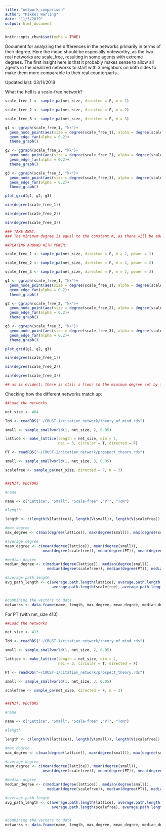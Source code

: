 ```yaml
---
title: "network_comparison"
author: "Mikkel Werling"
date: "11/3/2019"
output: html_document
---
```


```r
knitr::opts_chunk$set(echo = TRUE)
```

Document for analyzing the differences in the networks primarily in terms of their degree. 
Here the mean should be especially noteworthy, as the two real networks are scale_free, resulting in some agents with extreme degrees. 
The first insight here is that it probably makes sense to allow all agents in the idealized networks to start with 3 neighbors on both sides to make them more comparable to their real counterparts.

Updated last: 03/11/2019

What the hell is a scale-free network?
```r
scale_free_1 <- sample_pa(net_size, directed = F, m = 1)

scale_free_2 <- sample_pa(net_size, directed = F, m = 2)

scale_free_3 <- sample_pa(net_size, directed = F, m = 3)

g1 <- ggraph(scale_free_1, "kk")+
  geom_node_point(aes(size = degree(scale_free_1), alpha = degree(scale_free_1)))+
  geom_edge_fan(alpha = 0.2)+
  theme_graph()

g2 <- ggraph(scale_free_2, "kk")+
  geom_node_point(aes(size = degree(scale_free_2), alpha = degree(scale_free_2)))+
  geom_edge_fan(alpha = 0.2)+
  theme_graph()

g3 <- ggraph(scale_free_3, "kk")+
  geom_node_point(aes(size = degree(scale_free_3), alpha = degree(scale_free_3)))+
  geom_edge_fan(alpha = 0.2)+
  theme_graph()

plot_grid(g1, g2, g3)

min(degree(scale_free_1))

min(degree(scale_free_2))

min(degree(scale_free_3))

### TAKE AWAY: 
### The minimum degree is equal to the constant m, as there will be added 3 extra edges per timestep. 

##PLAYING AROUND WITH POWER:

scale_free_1 <- sample_pa(net_size, directed = F, m = 2, power = 1)

scale_free_2 <- sample_pa(net_size, directed = F, m = 2, power = 2)

scale_free_3 <- sample_pa(net_size, directed = F, m = 2, power = 3)

g1 <- ggraph(scale_free_1, "kk")+
  geom_node_point(aes(size = degree(scale_free_1), alpha = degree(scale_free_1)))+
  geom_edge_fan(alpha = 0.2)+
  theme_graph()

g2 <- ggraph(scale_free_2, "kk")+
  geom_node_point(aes(size = degree(scale_free_2), alpha = degree(scale_free_2)))+
  geom_edge_fan(alpha = 0.2)+
  theme_graph()

g3 <- ggraph(scale_free_3, "kk")+
  geom_node_point(aes(size = degree(scale_free_3), alpha = degree(scale_free_3)))+
  geom_edge_fan(alpha = 0.2)+
  theme_graph()

plot_grid(g1, g2, g3)

min(degree(scale_free_1))

min(degree(scale_free_2))

min(degree(scale_free_3))

## as is evident, there is still a floor to the minimum degree set by the constant m. However, power levels should be kept at 1 (linear), so as to not completely ruin the networks. 
```



Checking how the different networks match up:

```r
##Load the networks

net_size <- 484

ToM <- readRDS("~/CRUST-1/citation_network/theory_of_mind.rds")

small <- sample_smallworld(1, net_size, 2, 0.05)

lattice <- make_lattice(length = net_size, dim = 1, 
                        nei = 3, circular = T, directed = F)

PT <- readRDS("~/CRUST-1/citation_network/prospect_theory.rds")

small <- sample_smallworld(1, net_size, 3, 0.05)

scalefree <- sample_pa(net_size, directed = F, m = 3)


##INIT. VECTORS

#name

name <- c("Lattice", "Small", "Scale-free" ,"PT", "ToM")

#length

length <- c(length(V(lattice)), length(V(small)), length(V(scalefree)), length(V(PT)), length(V(ToM)))

#max degree
max_degree <- c(max(degree(lattice)), max(degree(small)), max(degree(scalefree)), max(degree(PT)), max(degree(ToM)))

#average degree
mean_degree <- c(mean(degree(lattice)), mean(degree(small)), 
                 mean(degree(scalefree)), mean(degree(PT)), mean(degree(ToM)))

#median degree
median_degree <- c(median(degree(lattice)), median(degree(small)), 
                   median(degree(scalefree)), median(degree(PT)), median(degree(ToM)))

#average path length
avg_path_length <- c(average.path.length(lattice), average.path.length(small), 
                     average.path.length(scalefree), average.path.length(PT), average.path.length(ToM))


#combining the vectors to data
networks <- data.frame(name, length, max_degree, mean_degree, median_degree, avg_path_length)

```

For PT (with net_size 413)

```r
##Load the networks

net_size <- 413

ToM <- readRDS("~/CRUST-1/citation_network/theory_of_mind.rds")

small <- sample_smallworld(1, net_size, 2, 0.05)

lattice <- make_lattice(length = net_size, dim = 1, 
                        nei = 3, circular = T, directed = F)

PT <- readRDS("~/CRUST-1/citation_network/prospect_theory.rds")

small <- sample_smallworld(1, net_size, 3, 0.05)

scalefree <- sample_pa(net_size, directed = F, m = 3)


##INIT. VECTORS

#name

name <- c("Lattice", "Small", "Scale-free" ,"PT", "ToM")

#length

length <- c(length(V(lattice)), length(V(small)), length(V(scalefree)), length(V(PT)), length(V(ToM)))

#max degree
max_degree <- c(max(degree(lattice)), max(degree(small)), max(degree(scalefree)), max(degree(PT)), max(degree(ToM)))

#average degree
mean_degree <- c(mean(degree(lattice)), mean(degree(small)), 
                 mean(degree(scalefree)), mean(degree(PT)), mean(degree(ToM)))

#median degree
median_degree <- c(median(degree(lattice)), median(degree(small)), 
                   median(degree(scalefree)), median(degree(PT)), median(degree(ToM)))

#average path length
avg_path_length <- c(average.path.length(lattice), average.path.length(small), 
                     average.path.length(scalefree), average.path.length(PT), average.path.length(ToM))


#combining the vectors to data
networks <- data.frame(name, length, max_degree, mean_degree, median_degree, avg_path_length)

```

